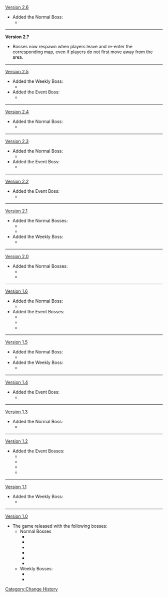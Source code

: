 [[Version 2.6]]
* Added the Normal Boss:
** {{Enemy|Ruin Serpent}}
----
'''Version 2.?'''<!-- after 1.6, before 2.6 -->
* Bosses now respawn when players leave and re-enter the corresponding map, even if players do not first move away from the area.
----
[[Version 2.5]]
* Added the Weekly Boss:
** {{Enemy|Magatsu Mitake Narukami no Mikoto|link=End of the Oneiric Euthymia}}
* Added the Event Boss:
** {{Enemy|The Call of Ice and Thunder}}
----
[[Version 2.4]]
* Added the Normal Boss:
** {{Enemy|Bathysmal Vishap Herd}}
----
[[Version 2.3]]
* Added the Normal Boss:
** {{Enemy|Golden Wolflord}}
* Added the Event Boss:
** {{Enemy|Fellflower}}
----
[[Version 2.2]]
* Added the Event Boss:
** {{Enemy|Anomalous Model Ruin Grader}}
----
[[Version 2.1]]
* Added the Normal Bosses:
** {{Enemy|Hydro Hypostasis}}
** {{Enemy|Thunder Manifestation}}
* Added the Weekly Boss:
** {{Enemy|La Signora|link=Narukami Island: Tenshukaku}}
----
[[Version 2.0]]
* Added the Normal Bosses:
** {{Enemy|Perpetual Mechanical Array}}
** {{Enemy|Pyro Hypostasis}}
----
[[Version 1.6]]
* Added the Normal Boss:
** {{Enemy|Maguu Kenki}}
* Added the Event Bosses:
** {{Enemy|Revived Primo Geovishap}}
** {{Enemy|Hateful Oceanid}}
** {{Enemy|Dual Maguu Kenki}}
----
[[Version 1.5]]
* Added the Normal Boss:
** {{Enemy|Cryo Hypostasis}}
* Added the Weekly Boss:
** {{Enemy|Azhdaha|link=Beneath the Dragon-Queller}}
----
[[Version 1.4]]
* Added the Event Boss:
** {{Enemy|Rhodeia's Rage}}
----
[[Version 1.3]]
* Added the Normal Boss:
** {{Enemy|Primo Geovishap}}
----
[[Version 1.2]]
* Added the Event Bosses:
** {{Enemy|Resurgent Cryo Regisvine}}
** {{Enemy|Pure Electro Hypostasis}}
** {{Enemy|Pure Geo Hypostasis}}
** {{Enemy|Pure Anemo Hypostasis}}
----
[[Version 1.1]]
* Added the Weekly Boss:
** {{Enemy|Childe|link=Enter the Golden House}}
----
[[Version 1.0]]
* The game released with the following bosses:
** Normal Bosses
*** {{Enemy|Anemo Hypostasis}}
*** {{Enemy|Electro Hypostasis}}
*** {{Enemy|Cryo Regisvine}}
*** {{Enemy|Oceanid}}
*** {{Enemy|Pyro Regisvine}}
*** {{Enemy|Geo Hypostasis}}
**Weekly Bosses:
*** {{Enemy|Dvalin|link=Confront Stormterror}}
*** {{Enemy|Andrius|link=Wolf of the North Challenge}}
<noinclude>[[Category:Change History]]</noinclude>